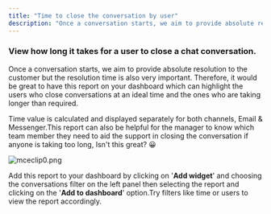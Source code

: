 ```yaml
---
title: "Time to close the conversation by user"
description: "Once a conversation starts, we aim to provide absolute resolution to the customer but the resolution time is also very important. Therefore, it would"
---
```


### View how long it takes for a user to close a chat conversation.

Once a conversation starts, we aim to provide absolute resolution to the customer but the resolution time is also very important. Therefore, it would be great to have this report on your dashboard which can highlight the users who close conversations at an ideal time and the ones who are taking longer than required.

Time value is calculated and displayed separately for both channels, Email & Messenger.This report can also be helpful for the manager to know which team member they need to aid the support in closing the conversation if anyone is taking too long, Isn't this great? 😀

![mceclip0.png](./images/mceclip0-3.png)

Add this report to your dashboard by clicking on '**Add widget**' and choosing the conversations filter on the left panel then selecting the report and clicking on the '**Add to dashboard**' option.Try filters like time or users to view the report accordingly.

